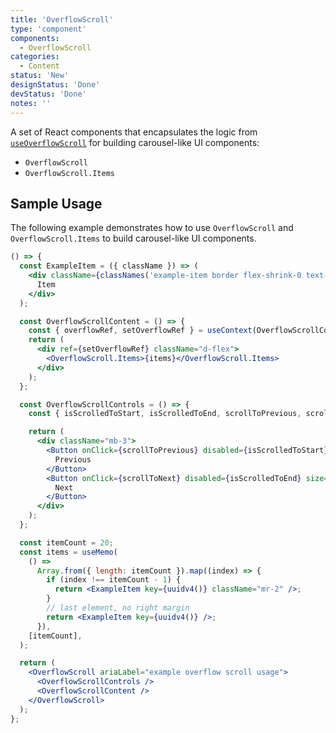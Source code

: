 ```yaml
---
title: 'OverflowScroll'
type: 'component'
components:
  - OverflowScroll
categories:
  - Content
status: 'New'
designStatus: 'Done'
devStatus: 'Done'
notes: ''
---
```


A set of React components that encapsulates the logic from [`useOverflowScroll`](/components/overflowscroll/useoverflowscroll) for building carousel-like UI components:

- `OverflowScroll`
- `OverflowScroll.Items`

## Sample Usage

The following example demonstrates how to use `OverflowScroll` and `OverflowScroll.Items` to build carousel-like UI components.

```jsx live
() => {
  const ExampleItem = ({ className }) => (
    <div className={classNames('example-item border flex-shrink-0 text-center', className)} style={{ width: 160 }}>
      Item
    </div>
  );

  const OverflowScrollContent = () => {
    const { overflowRef, setOverflowRef } = useContext(OverflowScrollContext);
    return (
      <div ref={setOverflowRef} className="d-flex">
        <OverflowScroll.Items>{items}</OverflowScroll.Items>
      </div>
    );
  };

  const OverflowScrollControls = () => {
    const { isScrolledToStart, isScrolledToEnd, scrollToPrevious, scrollToNext } = useContext(OverflowScrollContext);

    return (
      <div className="mb-3">
        <Button onClick={scrollToPrevious} disabled={isScrolledToStart} size="sm" className="mr-2">
          Previous
        </Button>
        <Button onClick={scrollToNext} disabled={isScrolledToEnd} size="sm">
          Next
        </Button>
      </div>
    );
  };

  const itemCount = 20;
  const items = useMemo(
    () =>
      Array.from({ length: itemCount }).map((index) => {
        if (index !== itemCount - 1) {
          return <ExampleItem key={uuidv4()} className="mr-2" />;
        }
        // last element, no right margin
        return <ExampleItem key={uuidv4()} />;
      }),
    [itemCount],
  );

  return (
    <OverflowScroll ariaLabel="example overflow scroll usage">
      <OverflowScrollControls />
      <OverflowScrollContent />
    </OverflowScroll>
  );
};
```
